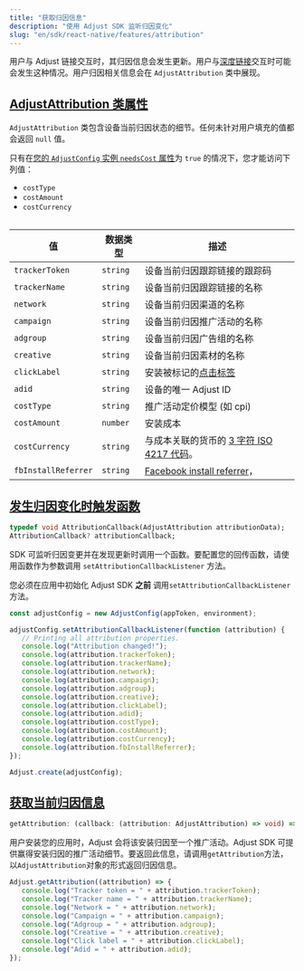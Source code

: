 ```yaml
---
title: "获取归因信息"
description: "使用 Adjust SDK 监听归因变化"
slug: "en/sdk/react-native/features/attribution"
---
```

用户与 Adjust 链接交互时，其归因信息会发生更新。用户与[深度链接](https://help.adjust.com/en/article/deep-links)交互时可能会发生这种情况。用户归因相关信息会在 `AdjustAttribution` 类中展现。

[AdjustAttribution 类属性](adjustattribution-class-properties)
-----------------------------------------------------------

`AdjustAttribution` 类包含设备当前归因状态的细节。任何未针对用户填充的值都会返回 `null` 值。
<callout type="note"> 

只有在[您的 `AdjustConfig` 实例 `needsCost` 属性](/en/sdk/react-native/configuration#enable-cost-data-sending)为 `true` 的情况下，您才能访问下列值：

* `costType`
* `costAmount`
* `costCurrency`

</Callout> <table> 

|          值          |   数据类型   |                                              描述                                              |
|---------------------|----------|----------------------------------------------------------------------------------------------|
| `trackerToken`      | `string` | 设备当前归因跟踪链接的跟踪码                                                                               |
| `trackerName`       | `string` | 设备当前归因跟踪链接的名称                                                                                |
| `network`           | `string` | 设备当前归因渠道的名称                                                                                  |
| `campaign`          | `string` | 设备当前归因推广活动的名称                                                                                |
| `adgroup`           | `string` | 设备当前归因广告组的名称                                                                                 |
| `creative`          | `string` | 设备当前归因素材的名称                                                                                  |
| `clickLabel`        | `string` | 安装被标记的[点击标签](https://help.adjust.com/en/article/user-rewards)                                |
| `adid`              | `string` | 设备的唯一 Adjust ID                                                                              |
| `costType`          | `string` | 推广活动定价模型 \(如 cpi\)                                                                         |
| `costAmount`        | `number` | 安装成本                                                                                         |
| `costCurrency`      | `string` | 与成本关联的货币的 [3 字符 ISO 4217 代码](https://www.iban.com/currency-codes)。                           |
| `fbInstallReferrer` | `string` | [Facebook install referrer](https://developers.facebook.com/docs/app-ads/install-referrer/)， |

</Table> 

[发生归因变化时触发函数](trigger-a-function-when-attribution-changes)
----------------------------------------------------------

```dart
typedef void AttributionCallback(AdjustAttribution attributionData);
AttributionCallback? attributionCallback;
```

SDK 可监听归因变更并在发现更新时调用一个函数。要配置您的回传函数，请使用函数作为参数调用 `setAttributionCallbackListener` 方法。
<callout type="important"> 

您必须在应用中初始化 Adjust SDK **之前** 调用`setAttributionCallbackListener`方法。
</Callout> 

```jsx
const adjustConfig = new AdjustConfig(appToken, environment);

adjustConfig.setAttributionCallbackListener(function (attribution) {
   // Printing all attribution properties.
   console.log("Attribution changed!");
   console.log(attribution.trackerToken);
   console.log(attribution.trackerName);
   console.log(attribution.network);
   console.log(attribution.campaign);
   console.log(attribution.adgroup);
   console.log(attribution.creative);
   console.log(attribution.clickLabel);
   console.log(attribution.adid);
   console.log(attribution.costType);
   console.log(attribution.costAmount);
   console.log(attribution.costCurrency);
   console.log(attribution.fbInstallReferrer);
});

Adjust.create(adjustConfig);
```

[获取当前归因信息](get-current-attribution-information)
-----------------------------------------------

```ts
getAttribution: (callback: (attribution: AdjustAttribution) => void) => void
```

用户安装您的应用时，Adjust 会将该安装归因至一个推广活动。Adjust SDK 可提供赢得安装归因的推广活动细节。要返回此信息，请调用`getAttribution`方法，以`AdjustAttribution`对象的形式返回归因信息。

```jsx
Adjust.getAttribution((attribution) => {
   console.log("Tracker token = " + attribution.trackerToken);
   console.log("Tracker name = " + attribution.trackerName);
   console.log("Network = " + attribution.network);
   console.log("Campaign = " + attribution.campaign);
   console.log("Adgroup = " + attribution.adgroup);
   console.log("Creative = " + attribution.creative);
   console.log("Click label = " + attribution.clickLabel);
   console.log("Adid = " + attribution.adid);
});
```

